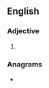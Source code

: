 ==English==

===Adjective===
{{head|en|superlative adjective}}

# {{en-superlative of|adroit}}

===Anagrams===
* {{anagrams|en|a=adeiorstt|storiated|teratoids}}